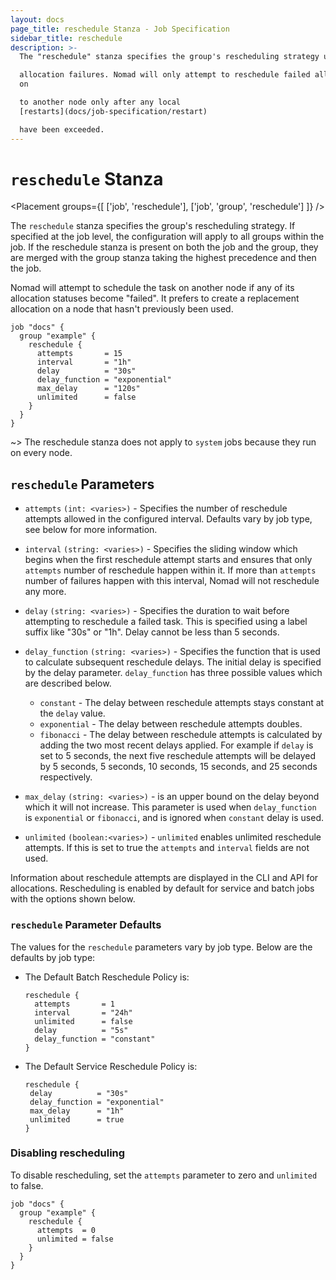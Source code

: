 ```yaml
---
layout: docs
page_title: reschedule Stanza - Job Specification
sidebar_title: reschedule
description: >-
  The "reschedule" stanza specifies the group's rescheduling strategy upon

  allocation failures. Nomad will only attempt to reschedule failed allocations
  on

  to another node only after any local
  [restarts](docs/job-specification/restart)

  have been exceeded.
---
```


# `reschedule` Stanza

<Placement
  groups={[
    ['job', 'reschedule'],
    ['job', 'group', 'reschedule']
  ]}
/>

The `reschedule` stanza specifies the group's rescheduling strategy. If specified at the job
level, the configuration will apply to all groups within the job. If the
reschedule stanza is present on both the job and the group, they are merged with
the group stanza taking the highest precedence and then the job.

Nomad will attempt to schedule the task on another node if any of its allocation
statuses become "failed". It prefers to create a replacement allocation on a node
that hasn't previously been used.

```hcl
job "docs" {
  group "example" {
    reschedule {
      attempts       = 15
      interval       = "1h"
      delay          = "30s"
      delay_function = "exponential"
      max_delay      = "120s"
      unlimited      = false
    }
  }
}
```

~> The reschedule stanza does not apply to `system` jobs because they run on
every node.

## `reschedule` Parameters

- `attempts` `(int: <varies>)` - Specifies the number of reschedule attempts
  allowed in the configured interval. Defaults vary by job type, see below
  for more information.

- `interval` `(string: <varies>)` - Specifies the sliding window which begins
  when the first reschedule attempt starts and ensures that only `attempts`
  number of reschedule happen within it. If more than `attempts` number of
  failures happen with this interval, Nomad will not reschedule any more.

- `delay` `(string: <varies>)` - Specifies the duration to wait before attempting
  to reschedule a failed task. This is specified using a label suffix like "30s" or "1h".
  Delay cannot be less than 5 seconds.

- `delay_function` `(string: <varies>)` - Specifies the function that is used to
  calculate subsequent reschedule delays. The initial delay is specified by the delay parameter.
  `delay_function` has three possible values which are described below.

  - `constant` - The delay between reschedule attempts stays constant at the `delay` value.
  - `exponential` - The delay between reschedule attempts doubles.
  - `fibonacci` - The delay between reschedule attempts is calculated by adding the two most recent
    delays applied. For example if `delay` is set to 5 seconds, the next five reschedule attempts will be
    delayed by 5 seconds, 5 seconds, 10 seconds, 15 seconds, and 25 seconds respectively.

- `max_delay` `(string: <varies>)` - is an upper bound on the delay beyond which it will not increase. This parameter
  is used when `delay_function` is `exponential` or `fibonacci`, and is ignored when `constant` delay is used.

- `unlimited` `(boolean:<varies>)` - `unlimited` enables unlimited reschedule attempts. If this is set to true
  the `attempts` and `interval` fields are not used.

Information about reschedule attempts are displayed in the CLI and API for
allocations. Rescheduling is enabled by default for service and batch jobs
with the options shown below.

### `reschedule` Parameter Defaults

The values for the `reschedule` parameters vary by job type. Below are the
defaults by job type:

- The Default Batch Reschedule Policy is:

  ```hcl
  reschedule {
    attempts       = 1
    interval       = "24h"
    unlimited      = false
    delay          = "5s"
    delay_function = "constant"
  }
  ```

- The Default Service Reschedule Policy is:

  ```hcl
  reschedule {
   delay          = "30s"
   delay_function = "exponential"
   max_delay      = "1h"
   unlimited      = true
  }
  ```

### Disabling rescheduling

To disable rescheduling, set the `attempts` parameter to zero and `unlimited` to false.

```hcl
job "docs" {
  group "example" {
    reschedule {
      attempts  = 0
      unlimited = false
    }
  }
}
```

